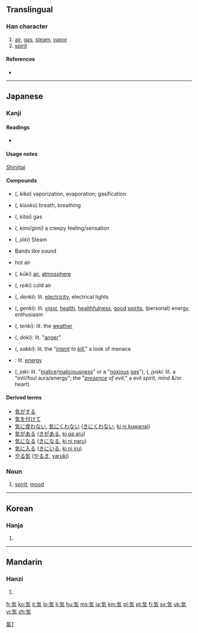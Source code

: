 {{also|氣|气|炁}}
==Translingual==

===Han character===
{{Han char|rn=84|rad=气|as=02|sn=6|four=|canj=人弓大 (ONK)|ids=⿹[[气]][[㐅]]}}

# [[air]], [[gas]], [[steam]], [[vapor]]
# [[spirit]]

====References====
* {{Han ref|kx=0599.041|dkj=17046|dj=0990.170|hdz=32010.031|uh=6C17|ud=27671}}

[[Category:CJKV characters simplified differently in Japan and China|氣1]]

----

==Japanese==

===Kanji===
{{ja-kanji|grade=1|rs=气02}}

====Readings====
* {{ja-readings|on=[[き]] (ki), [[け]] (ke)|kun=[[いき]] (iki)}}

====Usage notes====
[[shinjitai|Shinjitai]]

====Compounds====
{{top2}}
* {{l|ja|気化}} ({{l|ja|きか}}, ''kika'') vaporization, evaporation; gasification
* {{l|ja|気息}} ({{l|ja|きそく}}, ''kisoku'') breath, breathing
* {{l|ja|気体}} ({{l|ja|きたい}}, ''kitai'') gas
* {{l|ja|気味}} ({{l|ja|きみ/ぎみ}}, ''kimi/gimi'') a creepy feeling/sensation
* {{l|ja|蒸気}} ({{l|ja|じょうき}}, ''jōki'') Steam
* {{l|ja|帯気音}} Bands like sound
* {{l|ja|熱気}} hot air
* {{l|ja|空気}} ({{l|ja|くうき}}, ''kūki'') [[air]], [[atmosphere]]
* {{l|ja|冷気}} ({{l|ja|れいき}}, ''reiki'') cold air
{{mid2}}
* {{l|ja|電気}} ({{l|ja|でんき}}, ''denki''): lit. [[electricity]], electrical lights
* {{l|ja|元気}} ({{l|ja|げんき}}, ''genki''): lit. [[vigor]], [[health]], [[healthfulness]], [[good]] [[spirits]], (personal) energy, enthusiasm
* {{l|ja|天気}} ({{l|ja|てんき}}, ''tenki''): lit. the [[weather]]
* {{l|ja|怒気}} ({{l|ja|どき}}, ''doki''): lit. "[[anger]]"
* {{l|ja|殺気}} ({{l|ja|さっき}}, ''sakki''): lit. the "''[[intent]] to [[kill]]''," a look of menace
* {{l|ja|気力}}: lit. [[energy]]
* {{l|ja|邪気}} ({{l|ja|じゃき}}, ''jaki'': lit. "[[malice]]/[[maliciousness]]" or a "[[noxious]] [[gas]]"), {{l|ja|邪気}} ({{l|ja|じやき}}, ''jyaki'': lit. a "evil/foul aura/energy"; the "''[[presence]] of evil'';" a evil spirit, mind &/or heart)
{{bottom}}

====Derived terms====
* [[気がする]]
* [[気を付けて]]
* [[気に食わない]], [[気にくわない]] ([[きにくわない]], [[ki ni kuwanai]])
* [[気がある]] ([[きがある]], [[ki ga aru]])
* [[気になる]] ([[きになる]], [[ki ni naru]])
* [[気に入る]] ([[きにいる]], [[ki ni iru]])
* [[やる気]] ([[やるき]], [[yaruki]])

===Noun===
{{ja-noun|k|hira=き|rom=ki}}

# [[spirit]]; [[mood]]

----

==Korean==

===Hanja===
{{ko-hanja|hangeul=기|eumhun=기운|rv=gi|mr=ki|y=ki}}

# {{defn|lang=ko|sort=气02}}

----

==Mandarin==

===Hanzi===
{{cmn-hanzi|pin=[[qì]] ([[qi4]])|wg=ch'i<sup>4</sup>}}

# {{defn|lang=cmn|sort=气02}}

[[fr:気]]
[[ko:気]]
[[it:気]]
[[lo:気]]
[[li:気]]
[[hu:気]]
[[ms:気]]
[[ja:気]]
[[km:気]]
[[pl:気]]
[[pt:気]]
[[fi:気]]
[[sv:気]]
[[uk:気]]
[[vi:気]]
[[zh:気]]